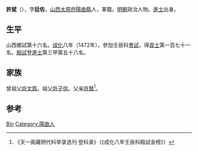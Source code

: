 {{Otheruses|other=名为許斌的其他人物|許斌}}
{{Otheruses|other=名为许廷佐的其他人物|许廷佐}}

'''許斌'''（{{bd|1438年||？}}），字'''廷佐'''，[[山西|山西]][[太原府|太原府]][[陽曲縣|陽曲縣]]人，軍籍。[[明朝|明朝]]政治人物。[[進士|進士]]出身。

== 生平 ==
山西鄉試第十六名。[[成化|成化]]八年（1472年），參加壬辰科[[會試|會試]]，得[[貢士|貢士]]第一百七十一名。[[殿試|殿試]]登[[進士|進士]]第三甲第五十八名。

== 家族 ==
曾祖父[[許文質|許文質]]。祖父[[許子信|許子信]]。父亲[[許賢|許賢]]<ref>《天一阁藏明代科举录选刊·登科录》（《成化八年壬辰科殿試金榜》）</ref>。

==参考==
{{reflist}}

{{成化八年壬辰科殿試金榜}}

{{Authority control}}

{{DEFAULTSORT:}}
[[Category:许姓|Bin]]
[[Category:陽曲人|Category:陽曲人]]


{{明朝人物小作品}}